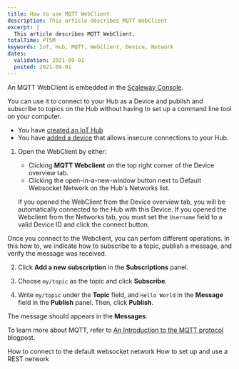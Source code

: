 ```yaml
---
title: How to use MQTT WebClient
description: This article describes MQTT WebClient
excerpt: |
  This article describes MQTT WebClient.
totalTime: PT5M
keywords: IoT, Hub, MQTT, Webclient, Device, Network
dates:
  validation: 2021-09-01
  posted: 2021-09-01
---
```


An MQTT WebClient is embedded in the [Scaleway Console](https://console.scaleway.com/iot-hub/hubs).

You can use it to connect to your Hub as a Device and publish and subscribe to topics on the Hub without having to set up a command line tool on your computer.

<Message type="requirement">

  - You have [created an IoT Hub](/iot/iot-hub/how-to/create-hub/)
  - You have [added a device](/iot/iot-hub/how-to/add-device/) that allows insecure connections to your Hub.

</Message>

1. Open the WebClient by either:

    - Clicking **MQTT Webclient** on the top right corner of the Device overview tab.
    - Clicking the open-in-a-new-window button next to Default Websocket Network on the Hub's Networks list.
  
    <Message type="note">

      If you opened the WebClient from the Device overview tab, you will be automatically connected to the Hub with this Device. If you opened the Webclient from the Networks tab, you must set the `Username` field to a valid Device ID and click the connect button.

    </Message>

  Once you connect to the Webclient, you can perfom different operations. In this how to, we indicate how to subscribe to a topic, publish a message, and verify the message was received.

2. Click **Add a new subscription** in the **Subscriptions** panel.

3. Choose `my/topic` as the topic and click **Subscribe**.

4. Write `my/topic` under the **Topic** field, and `Hello World` in the **Message** field in the **Publish** panel. Then, click **Publish**.

  The message should appears in the **Messages**.

<Lightbox src="assets/scaleway-iothub-webclient.png" size="large" alt=""/>

<Message type="note">

  To learn more about MQTT, refer to [An Introduction to the MQTT protocol](https://blog.scaleway.com/introduction-to-mqtt-protocol/) blogpost.

</Message>

<Navigation title="See Also">
  <PreviousButton to="/iot/iot-hub/how-to/connect-default-websocket-network/">How to connect to the default websocket network</PreviousButton>
  <NextButton to="/iot/iot-hub/how-to/setup-use-rest-network/">How to set up and use a REST network</NextButton>
</Navigation>
